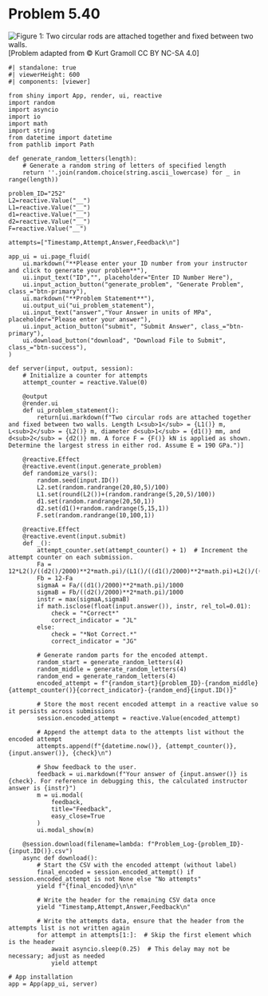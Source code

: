 # Problem 5.40 {.unnumbered}

![Figure 1: Two circular rods are attached together and fixed between two walls.](images/252.png){fig-alt="Picture with two circular rods attached together and fixed between two walls. The first rod has a diameter of d1 and a length of L1. The second rod has a diameter of d2 and a length of L2."}
\[Problem adapted from © Kurt Gramoll CC BY NC-SA 4.0\]
```shinylive-python
#| standalone: true
#| viewerHeight: 600
#| components: [viewer]

from shiny import App, render, ui, reactive
import random
import asyncio
import io
import math
import string
from datetime import datetime
from pathlib import Path

def generate_random_letters(length):
    # Generate a random string of letters of specified length
    return ''.join(random.choice(string.ascii_lowercase) for _ in range(length))

problem_ID="252"
L2=reactive.Value("__")
L1=reactive.Value("__")
d1=reactive.Value("__")
d2=reactive.Value("__")
F=reactive.Value("__")

attempts=["Timestamp,Attempt,Answer,Feedback\n"]

app_ui = ui.page_fluid(
    ui.markdown("**Please enter your ID number from your instructor and click to generate your problem**"),
    ui.input_text("ID","", placeholder="Enter ID Number Here"),
    ui.input_action_button("generate_problem", "Generate Problem", class_="btn-primary"),
    ui.markdown("**Problem Statement**"),
    ui.output_ui("ui_problem_statement"),
    ui.input_text("answer","Your Answer in units of MPa", placeholder="Please enter your answer"),
    ui.input_action_button("submit", "Submit Answer", class_="btn-primary"),
    ui.download_button("download", "Download File to Submit", class_="btn-success"),
)

def server(input, output, session):
    # Initialize a counter for attempts
    attempt_counter = reactive.Value(0)

    @output
    @render.ui
    def ui_problem_statement():
        return[ui.markdown(f"Two circular rods are attached together and fixed between two walls. Length L<sub>1</sub> = {L1()} m, L<sub>2</sub> = {L2()} m, diameter d<sub>1</sub> = {d1()} mm, and d<sub>2</sub> = {d2()} mm. A force F = {F()} kN is applied as shown. Determine the largest stress in either rod. Assume E = 190 GPa.")]
    
    @reactive.Effect
    @reactive.event(input.generate_problem)
    def randomize_vars():
        random.seed(input.ID())
        L2.set(random.randrange(20,80,5)/100)
        L1.set(round(L2())+(random.randrange(5,20,5)/100))
        d1.set(random.randrange(20,50,1))
        d2.set(d1()+random.randrange(5,15,1))
        F.set(random.randrange(10,100,1))
        
    @reactive.Effect
    @reactive.event(input.submit)
    def _():
        attempt_counter.set(attempt_counter() + 1)  # Increment the attempt counter on each submission.
        Fa = 12*L2()/((d2()/2000)**2*math.pi)/(L1()/((d1()/2000)**2*math.pi)+L2()/((d2()/2000)**2*math.pi))
        Fb = 12-Fa
        sigmaA = Fa/((d1()/2000)**2*math.pi)/1000
        sigmaB = Fb/((d2()/2000)**2*math.pi)/1000
        instr = max(sigmaA,sigmaB)
        if math.isclose(float(input.answer()), instr, rel_tol=0.01):
            check = "*Correct*"
            correct_indicator = "JL"
        else:
            check = "*Not Correct.*"
            correct_indicator = "JG"

        # Generate random parts for the encoded attempt.
        random_start = generate_random_letters(4)
        random_middle = generate_random_letters(4)
        random_end = generate_random_letters(4)
        encoded_attempt = f"{random_start}{problem_ID}-{random_middle}{attempt_counter()}{correct_indicator}-{random_end}{input.ID()}"

        # Store the most recent encoded attempt in a reactive value so it persists across submissions
        session.encoded_attempt = reactive.Value(encoded_attempt)

        # Append the attempt data to the attempts list without the encoded attempt
        attempts.append(f"{datetime.now()}, {attempt_counter()}, {input.answer()}, {check}\n")

        # Show feedback to the user.
        feedback = ui.markdown(f"Your answer of {input.answer()} is {check}. For reference in debugging this, the calculated instructor answer is {instr}")
        m = ui.modal(
            feedback,
            title="Feedback",
            easy_close=True
        )
        ui.modal_show(m)

    @session.download(filename=lambda: f"Problem_Log-{problem_ID}-{input.ID()}.csv")
    async def download():
        # Start the CSV with the encoded attempt (without label)
        final_encoded = session.encoded_attempt() if session.encoded_attempt is not None else "No attempts"
        yield f"{final_encoded}\n\n"
        
        # Write the header for the remaining CSV data once
        yield "Timestamp,Attempt,Answer,Feedback\n"
        
        # Write the attempts data, ensure that the header from the attempts list is not written again
        for attempt in attempts[1:]:  # Skip the first element which is the header
            await asyncio.sleep(0.25)  # This delay may not be necessary; adjust as needed
            yield attempt

# App installation
app = App(app_ui, server)
```
